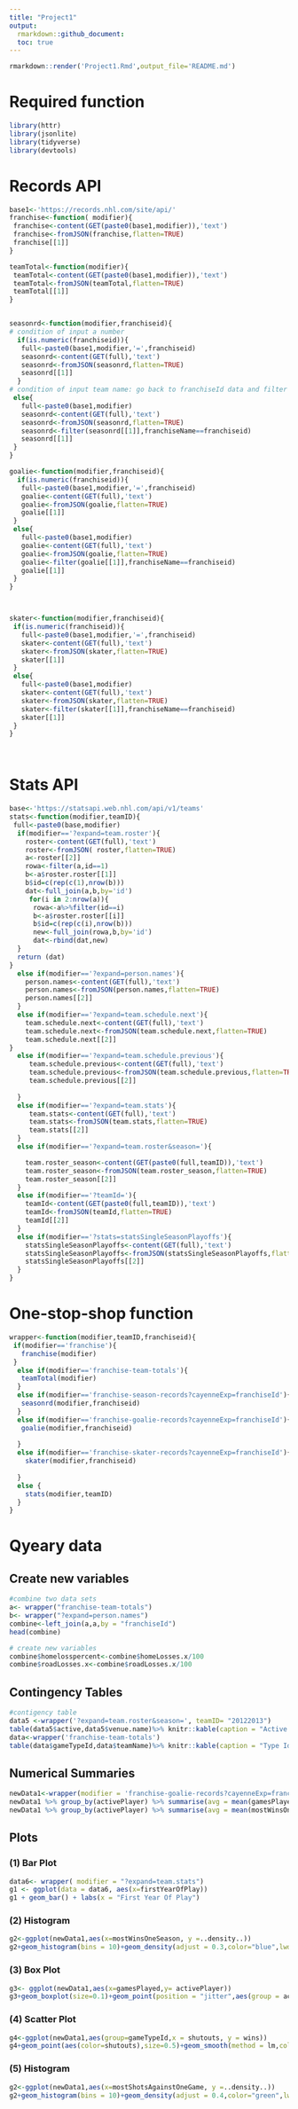 ```yaml
---
title: "Project1"
output:
  rmarkdown::github_document:
  toc: true
---
```



```r
rmarkdown::render('Project1.Rmd',output_file='README.md')
```

# Required function
```r
library(httr)
library(jsonlite)
library(tidyverse)
library(devtools)
```




# Records API
```r
base1<-'https://records.nhl.com/site/api/'
franchise<-function( modifier){
 franchise<-content(GET(paste0(base1,modifier)),'text') 
 franchise<-fromJSON(franchise,flatten=TRUE)
 franchise[[1]]
}

teamTotal<-function(modifier){
 teamTotal<-content(GET(paste0(base1,modifier)),'text') 
 teamTotal<-fromJSON(teamTotal,flatten=TRUE)
 teamTotal[[1]]
}


seasonrd<-function(modifier,franchiseid){
# condition of input a number 
  if(is.numeric(franchiseid)){
   full<-paste0(base1,modifier,'=',franchiseid)
   seasonrd<-content(GET(full),'text')
   seasonrd<-fromJSON(seasonrd,flatten=TRUE)
   seasonrd[[1]]
  }
# condition of input team name: go back to franchiseId data and filter 
 else{
   full<-paste0(base1,modifier)
   seasonrd<-content(GET(full),'text')
   seasonrd<-fromJSON(seasonrd,flatten=TRUE)
   seasonrd<-filter(seasonrd[[1]],franchiseName==franchiseid)
   seasonrd[[1]]
 }
}

goalie<-function(modifier,franchiseid){
  if(is.numeric(franchiseid)){
   full<-paste0(base1,modifier,'=',franchiseid)
   goalie<-content(GET(full),'text')
   goalie<-fromJSON(goalie,flatten=TRUE)
   goalie[[1]]
 }
 else{
   full<-paste0(base1,modifier)
   goalie<-content(GET(full),'text')
   goalie<-fromJSON(goalie,flatten=TRUE)
   goalie<-filter(goalie[[1]],franchiseName==franchiseid)
   goalie[[1]]
 }
}



skater<-function(modifier,franchiseid){
 if(is.numeric(franchiseid)){
   full<-paste0(base1,modifier,'=',franchiseid)
   skater<-content(GET(full),'text')
   skater<-fromJSON(skater,flatten=TRUE)
   skater[[1]]
 }
 else{
   full<-paste0(base1,modifier)
   skater<-content(GET(full),'text')
   skater<-fromJSON(skater,flatten=TRUE)
   skater<-filter(skater[[1]],franchiseName==franchiseid)
   skater[[1]]
 }
}




```



# Stats API
```r

base<-'https://statsapi.web.nhl.com/api/v1/teams'
stats<-function(modifier,teamID){
 full<-paste0(base,modifier)
  if(modifier=='?expand=team.roster'){
    roster<-content(GET(full),'text')  
    roster<-fromJSON( roster,flatten=TRUE)  
    a<-roster[[2]]
    rowa<-filter(a,id==1)
    b<-a$roster.roster[[1]]
    b$id=c(rep(c(1),nrow(b)))
    dat<-full_join(a,b,by='id')
     for(i in 2:nrow(a)){
      rowa<-a%>%filter(id==i)  
      b<-a$roster.roster[[i]]
      b$id=c(rep(c(i),nrow(b)))
      new<-full_join(rowa,b,by='id')
      dat<-rbind(dat,new)
  }
  return (dat)
}
  else if(modifier=='?expand=person.names'){
    person.names<-content(GET(full),'text')  
    person.names<-fromJSON(person.names,flatten=TRUE) 
    person.names[[2]]
  }
  else if(modifier=='?expand=team.schedule.next'){
    team.schedule.next<-content(GET(full),'text')  
    team.schedule.next<-fromJSON(team.schedule.next,flatten=TRUE) 
    team.schedule.next[[2]]
}
  else if(modifier=='?expand=team.schedule.previous'){
     team.schedule.previous<-content(GET(full),'text')
     team.schedule.previous<-fromJSON(team.schedule.previous,flatten=TRUE)   
     team.schedule.previous[[2]]
    
  }
  else if(modifier=='?expand=team.stats'){
     team.stats<-content(GET(full),'text')
     team.stats<-fromJSON(team.stats,flatten=TRUE)   
     team.stats[[2]]
  }
  else if(modifier=='?expand=team.roster&season='){

    team.roster_season<-content(GET(paste0(full,teamID)),'text')
    team.roster_season<-fromJSON(team.roster_season,flatten=TRUE)   
    team.roster_season[[2]]
  }
  else if(modifier=='?teamId='){
    teamId<-content(GET(paste0(full,teamID)),'text')
    teamId<-fromJSON(teamId,flatten=TRUE)   
    teamId[[2]]
  }
  else if(modifier=='?stats=statsSingleSeasonPlayoffs'){
    statsSingleSeasonPlayoffs<-content(GET(full),'text')
    statsSingleSeasonPlayoffs<-fromJSON(statsSingleSeasonPlayoffs,flatten=TRUE)   
    statsSingleSeasonPlayoffs[[2]]
  }
}


```
# One-stop-shop function

```r
wrapper<-function(modifier,teamID,franchiseid){
 if(modifier=='franchise'){
   franchise(modifier)
 }
  else if(modifier=='franchise-team-totals'){
   teamTotal(modifier) 
  }
  else if(modifier=='franchise-season-records?cayenneExp=franchiseId'){
   seasonrd(modifier,franchiseid) 
  }
  else if(modifier=='franchise-goalie-records?cayenneExp=franchiseId'){
   goalie(modifier,franchiseid)
    
  }
  else if(modifier=='franchise-skater-records?cayenneExp=franchiseId'){
    skater(modifier,franchiseid)
    
  }
  else {
    stats(modifier,teamID)
  }
}
```

# Qyeary data

## Create new variables

```r
#combine two data sets
a<- wrapper("franchise-team-totals")
b<- wrapper("?expand=person.names")
combine<-left_join(a,a,by = "franchiseId")
head(combine)
```


```r
# create new variables
combine$homelosspercent<-combine$homeLosses.x/100
combine$roadLosses.x<-combine$roadLosses.x/100

```

## Contingency Tables

```r
#contigency table
data5 <-wrapper('?expand=team.roster&season=', teamID= "20122013")
table(data5$active,data5$venue.name)%>% knitr::kable(caption = "Active and venue.name")
data<-wrapper('franchise-team-totals')
table(data$gameTypeId,data$teamName)%>% knitr::kable(caption = "Type Id and games played")


```

## Numerical Summaries

```r
newData1<-wrapper(modifier = 'franchise-goalie-records?cayenneExp=franchiseId', franchiseid  = 20)
newData1 %>% group_by(activePlayer) %>% summarise(avg = mean(gamesPlayed), med = median(gamesPlayed), var = var(gamesPlayed), IQR = IQR(gamesPlayed)) %>%knitr::kable(caption = "Numeric summaries for games palyed")
newData1 %>% group_by(activePlayer) %>% summarise(avg = mean(mostWinsOneSeason), med = median(mostWinsOneSeason), var = var(mostWinsOneSeason), IQR = IQR(mostWinsOneSeason)) %>%knitr::kable(caption = "Numeric summaries for most wins")
```

## Plots
### (1) Bar Plot
```r
data6<- wrapper( modifier = "?expand=team.stats")
g1 <- ggplot(data = data6, aes(x=firstYearOfPlay))
g1 + geom_bar() + labs(x = "First Year Of Play")
```

### (2) Histogram

```r
g2<-ggplot(newData1,aes(x=mostWinsOneSeason, y =..density..))
g2+geom_histogram(bins = 10)+geom_density(adjust = 0.3,color="blue",lwd=2)+labs(y="Density",title = "Histogram for Wins One Season")
```

### (3) Box Plot
```r
g3<- ggplot(newData1,aes(x=gamesPlayed,y= activePlayer))
g3+geom_boxplot(size=0.1)+geom_point(position = "jitter",aes(group = activePlayer, col= activePlayer),size=2)+labs(title = "Boxplot for gamesPlayed")
```

### (4) Scatter Plot
```r
g4<-ggplot(newData1,aes(group=gameTypeId,x = shutouts, y = wins))
g4+geom_point(aes(color=shutouts),size=0.5)+geom_smooth(method = lm,color = "blue")+labs(title = "Shutouts vs Wins") 
```

### (5) Histogram
```r
g2<-ggplot(newData1,aes(x=mostShotsAgainstOneGame, y =..density..))
g2+geom_histogram(bins = 10)+geom_density(adjust = 0.4,color="green",lwd=2,outline.type = "full")+labs(y="Density",title = "Histogram for Most Shots Against one Game")
```



